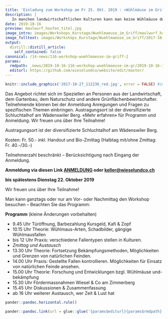 ```yaml
---
title: 'Einladung zum Workshop am Fr 25. Okt. 2019 : «Wühlmäuse im Griff?»'
description: |
   In manchen landwirtschaftlichen Kulturen kann man keine Wühlmäuse dulden und auch im Wiesland bereiten sie Probleme. Der Herbst ist ein guter Zeitpunkt, um einzugreifen.   Welches sind die effizientesten und nachhaltigsten Bekämpfungsmethoden? Wie vergrämt man Wühlmäuse? Wie fördert man die natürlichen Wühlmaus-Feinde und ihren Zugriff auf die Nager?   Der professionelle Mauser Matthias Wüst vermittelt seine Erfahrungen in Praxis & Theorie und bietet Raum für Diskussionen. Zudem thematisiert er aktuelle Entwicklungen zum Thema Wühlmäuse in der Landwirtschaft.
date: 2019-10-16
preview: maulwurf_haufen_titel.jpg
image_intro: images/Workshops_Kurstage/Wuehlmaeuse_im_Griff/maulwurf_haufen_titel.jpg
image_fulltext: images/Workshops_Kurstage/Wuehlmaeuse_im_Griff/2017-10-27_112236_red.jpg
output:
  distill::distill_article:
    self_contained: false
canonical: /14-news/116-workshop-wuehlmaeuse-im-griff-2
params:
  rmdpath: _news/2019-10-16-116-workshop-wuehlmaeuse-im-gr/2019-10-16-116-workshop-wuehlmaeuse-im-gr.Rmd
  editurl: https://github.com/wieselundco/website/edit/master/
---
```



```r
knitr::include_graphics('2017-10-27_112236_red.jpg', error = FALSE) #images/Workshops_Kurstage/Wuehlmaeuse_im_Griff/2017-10-27_112236_red.jpg
```

Das Angebot richtet sich im Speziellen an Personen aus der Landwirtschaft, dem Gartenbau, dem Naturschutz und andere Grünflächenbewirtschafter. Teilnehmende können bei der Anmeldung Anregungen und Fragen zu spezifischen Themen einbringen.   Austragungsort ist der diversifizierte Schluchtalhof am Wädenswiler Berg.  «Mehr erfahren» für Programm und Anmeldung. Wir freuen uns über Ihre Teilnahme!


Austragungsort ist der diversifizierte Schluchtalhof am Wädenswiler
Berg.

Kosten: Fr. 50.-  inkl. Handout und Bio-Zmittag (Halbtag mit/ohne
Zmittag: Fr. 40.-/30.-)  

Teilnehmerzahl beschränkt – Berücksichtigung nach Eingang der Anmeldung.

 
**Anmeldung via diesen Link 
[ANMELDUNG](https://www.google.com/url?q=https://goo.gl/forms/6kydQp1sDhqOFjP33&sa=D&usd=2&usg=AOvVaw1JNT8VTkfOsrouo0vtxd29) oder
<keller@wieselundco.ch> **

**bis spätestens Dienstag 22. Oktober 2019**

Wir freuen uns über Ihre Teilnahme! 


Man kann ganztags oder nur am Vor- oder Nachmittag den Workshop besuchen
– Beachten Sie das Programm: 

 

**Programm** (kleine Änderungen vorbehalten)  

- 9.45 Uhr Türöffnung, Barbezahlung Kursgeld, Kafi & Zopf
- 10.15 Uhr Theorie: Wühlmaus-Arten, Schadbilder, gängige Wühlmausfallen
- bis 12 Uhr Praxis: verschiedene Fallentypen stellen in Kulturen.
- *Zmittag und Austausch*
- 13.30 Uhr Theorie: Fortsetzung Bekämpfungsmethoden, Möglichkeiten und
Grenzen von natürlichen Feinden.
- 14.00 Uhr Praxis: Gestellte Fallen kontrollieren. Möglichkeiten für
Einsatz von natürlichen Feinde ansehen.
- 15.00 Uhr Theorie: Forschung und Entwicklungen bzgl. Wühlmäuse und-bekämpfung
- 15.30 Uhr Fördermassnahmen Wiesel & Co am Zimmerberg
- 15.45 Uhr Diskussionen & Zusammenfassung
- ab 16 Uhr weiterer Austausch, wer Zeit & Lust hat

 

```r
pander::pandoc.horizontal.rule()

pander::pandoc.link(url = glue::glue('{params$editurl}{params$rmdpath}'),text = 'Artikel bearbeiten')
```

<!--http://wieselundco.ch/14-news/116-workshop-wuehlmaeuse-im-griff-2-->

